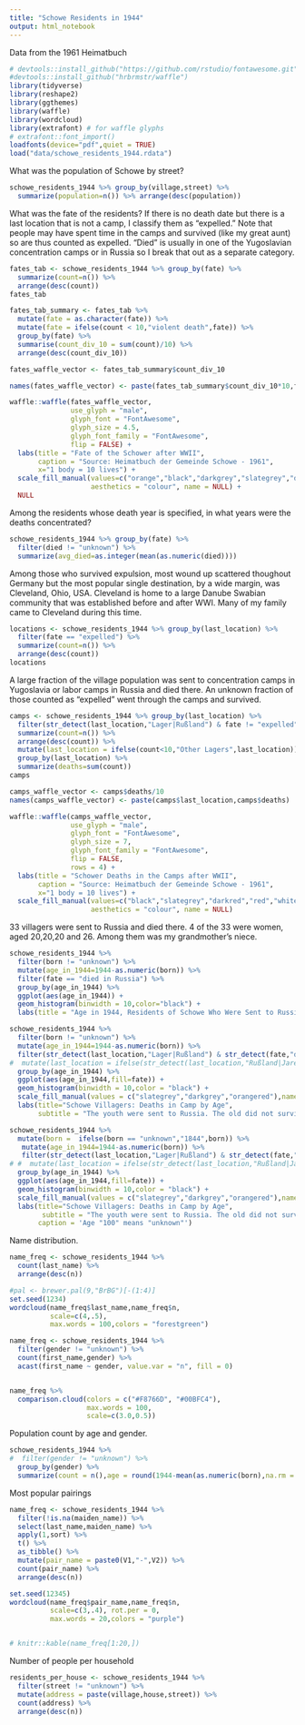 ```yaml
---
title: "Schowe Residents in 1944"
output: html_notebook
---
```

Data from the 1961 Heimatbuch

```r
# devtools::install_github("https://github.com/rstudio/fontawesome.git")
#devtools::install_github("hrbrmstr/waffle")
library(tidyverse)
library(reshape2)
library(ggthemes)
library(waffle)
library(wordcloud)
library(extrafont) # for waffle glyphs
# extrafont::font_import()
loadfonts(device="pdf",quiet = TRUE)
load("data/schowe_residents_1944.rdata")
```

What was the population of Schowe by street?
```r
schowe_residents_1944 %>% group_by(village,street) %>% 
  summarize(population=n()) %>% arrange(desc(population))
```

What was the fate of the residents?  If there is no death date but there is a last location that is not a camp, I classify them as "expelled."  Note that people may have spent time in the camps and survived (like my great aunt) so are thus counted as expelled.  "Died" is usually in one of the Yugoslavian concentration camps or in Russia so I break that out as a separate category.
```r
fates_tab <- schowe_residents_1944 %>% group_by(fate) %>% 
  summarize(count=n()) %>% 
  arrange(desc(count))
fates_tab

```

```r

fates_tab_summary <- fates_tab %>%
  mutate(fate = as.character(fate)) %>% 
  mutate(fate = ifelse(count < 10,"violent death",fate)) %>% 
  group_by(fate) %>% 
  summarise(count_div_10 = sum(count)/10) %>%
  arrange(desc(count_div_10))

fates_waffle_vector <- fates_tab_summary$count_div_10

names(fates_waffle_vector) <- paste(fates_tab_summary$count_div_10*10,fates_tab_summary$fate)

waffle::waffle(fates_waffle_vector,
               use_glyph = "male",
               glyph_font = "FontAwesome",
               glyph_size = 4.5,
               glyph_font_family = "FontAwesome",
               flip = FALSE) + 
  labs(title = "Fate of the Schower after WWII",
       caption = "Source: Heimatbuch der Gemeinde Schowe - 1961",
       x="1 body = 10 lives") + 
  scale_fill_manual(values=c("orange","black","darkgrey","slategrey","darkred","blue","purple","red","white"),
                    aesthetics = "colour", name = NULL) +
  NULL

```

Among the residents whose death year is specified, in what years were the deaths concentrated?
```r
schowe_residents_1944 %>% group_by(fate) %>% 
  filter(died != "unknown") %>% 
  summarize(avg_died=as.integer(mean(as.numeric(died))))
```

Among those who survived expulsion, most wound up scattered thoughout Germany but the most popular single destination, by a wide margin, was Cleveland, Ohio, USA.  Cleveland is home to a large Danube Swabian community that was established before and after WWI.  Many of my family came to Cleveland during this time.
```r
locations <- schowe_residents_1944 %>% group_by(last_location) %>% 
  filter(fate == "expelled") %>% 
  summarize(count=n()) %>% 
  arrange(desc(count))
locations
```

A large fraction of the village population was sent to concentration camps in Yugoslavia or labor camps in Russia and died there.  An unknown fraction of those counted as "expelled" went through the camps and survived. 
```r
camps <- schowe_residents_1944 %>% group_by(last_location) %>% 
  filter(str_detect(last_location,"Lager|Rußland") & fate != "expelled") %>% 
  summarize(count=n()) %>% 
  arrange(desc(count)) %>% 
  mutate(last_location = ifelse(count<10,"Other Lagers",last_location)) %>% 
  group_by(last_location) %>% 
  summarize(deaths=sum(count))
camps
```
```r
camps_waffle_vector <- camps$deaths/10
names(camps_waffle_vector) <- paste(camps$last_location,camps$deaths)

waffle::waffle(camps_waffle_vector,               
               use_glyph = "male",
               glyph_font = "FontAwesome",
               glyph_size = 7,
               glyph_font_family = "FontAwesome",
               flip = FALSE,
               rows = 4) + 
  labs(title = "Schower Deaths in the Camps after WWII",
       caption = "Source: Heimatbuch der Gemeinde Schowe - 1961",
       x="1 body = 10 lives") + 
  scale_fill_manual(values=c("black","slategrey","darkred","red","white"),
                    aesthetics = "colour", name = NULL)
```


33 villagers were sent to Russia and died there.  4 of the 33 were women, aged 20,20,20 and 26. Among them was my grandmother's niece.
```r
schowe_residents_1944 %>% 
  filter(born != "unknown") %>% 
  mutate(age_in_1944=1944-as.numeric(born)) %>% 
  filter(fate == "died in Russia") %>% 
  group_by(age_in_1944) %>% 
  ggplot(aes(age_in_1944)) + 
  geom_histogram(binwidth = 10,color="black") + 
  labs(title = "Age in 1944, Residents of Schowe Who Were Sent to Russia and Died")

```
```r
schowe_residents_1944 %>% 
  filter(born != "unknown") %>% 
  mutate(age_in_1944=1944-as.numeric(born)) %>% 
  filter(str_detect(last_location,"Lager|Rußland") & str_detect(fate,"died")) %>% 
#  mutate(last_location = ifelse(str_detect(last_location,"Rußland|Jarek"),last_location,"Other Lagers")) %>% 
  group_by(age_in_1944) %>% 
  ggplot(aes(age_in_1944,fill=fate)) + 
  geom_histogram(binwidth = 10,color = "black") + 
  scale_fill_manual(values = c("slategrey","darkgrey","orangered"),name=NULL) + 
  labs(title="Schowe Villagers: Deaths in Camp by Age",
       subtitle = "The youth were sent to Russia. The old did not survive the camps.")
```

```r
schowe_residents_1944 %>% 
  mutate(born =  ifelse(born == "unknown","1844",born)) %>% 
   mutate(age_in_1944=1944-as.numeric(born)) %>% 
   filter(str_detect(last_location,"Lager|Rußland") & str_detect(fate,"died")) %>% 
# #  mutate(last_location = ifelse(str_detect(last_location,"Rußland|Jarek"),last_location,"Other Lagers")) %>% 
  group_by(age_in_1944) %>%
  ggplot(aes(age_in_1944,fill=fate)) +
  geom_histogram(binwidth = 10,color = "black") +
  scale_fill_manual(values = c("slategrey","darkgrey","orangered"),name=NULL) +
  labs(title="Schowe Villagers: Deaths in Camp by Age",
        subtitle = "The youth were sent to Russia. The old did not survive the camps.",
       caption = 'Age "100" means "unknown"')
```

Name distribution.
```r
name_freq <- schowe_residents_1944 %>% 
  count(last_name) %>% 
  arrange(desc(n))

#pal <- brewer.pal(9,"BrBG")[-(1:4)]
set.seed(1234)
wordcloud(name_freq$last_name,name_freq$n,
          scale=c(4,.5),
          max.words = 100,colors = "forestgreen")


```

```r
name_freq <- schowe_residents_1944 %>%
  filter(gender != "unknown") %>% 
  count(first_name,gender) %>% 
  acast(first_name ~ gender, value.var = "n", fill = 0)


name_freq %>%
  comparison.cloud(colors = c("#F8766D", "#00BFC4"),
                   max.words = 100,
                   scale=c(3.0,0.5))
```

Population count by age and gender.
```r
schowe_residents_1944 %>%
#  filter(gender != "unknown") %>% 
  group_by(gender) %>%
  summarize(count = n(),age = round(1944-mean(as.numeric(born),na.rm = TRUE),1))
```


Most popular pairings
```r
name_freq <- schowe_residents_1944 %>%
  filter(!is.na(maiden_name)) %>% 
  select(last_name,maiden_name) %>% 
  apply(1,sort) %>% 
  t() %>% 
  as_tibble() %>% 
  mutate(pair_name = paste0(V1,"-",V2)) %>%
  count(pair_name) %>% 
  arrange(desc(n))

set.seed(12345)
wordcloud(name_freq$pair_name,name_freq$n,
          scale=c(3,.4), rot.per = 0,
          max.words = 20,colors = "purple")


# knitr::kable(name_freq[1:20,])
```

Number of people per household
```r
residents_per_house <- schowe_residents_1944 %>% 
  filter(street != "unknown") %>% 
  mutate(address = paste(village,house,street)) %>% 
  count(address) %>% 
  arrange(desc(n))
```

